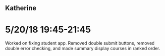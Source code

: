 ## Katherine
# 5/20/18 19:45-21:45
Worked on fixing student app. Removed double submit buttons, removed double error checking, and made summary display courses in ranked order.
